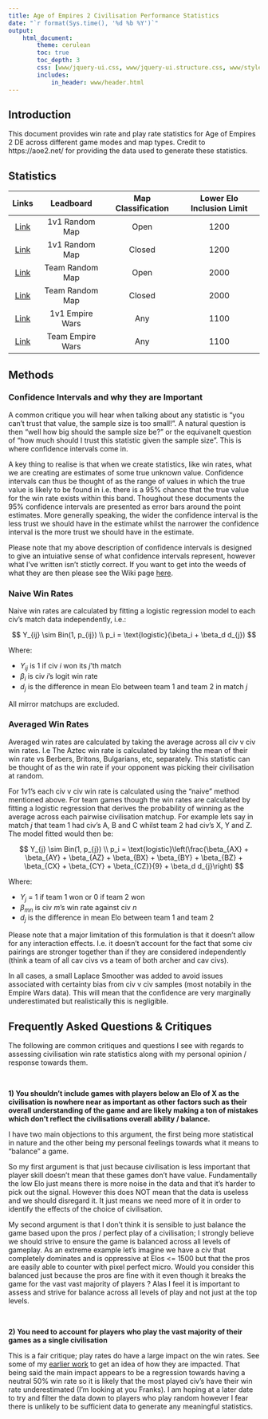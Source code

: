 ```yaml
---
title: Age of Empires 2 Civilisation Performance Statistics
date: "`r format(Sys.time(), '%d %b %Y')`"
output:
    html_document:
        theme: cerulean
        toc: true
        toc_depth: 3
        css: [www/jquery-ui.css, www/jquery-ui.structure.css, www/styles.css, www/jquery-ui.theme.css]
        includes:
            in_header: www/header.html
---
```




## Introduction

This document provides win rate and play rate statistics for Age of Empires 2
DE across different game modes and map types. Credit to
https://aoe2.net/ for providing the data used to generate these statistics. 

## Statistics

| Links | Leadboard | Map Classification | Lower Elo Inclusion Limit | 
|:---:|:---:|:---:|:---:|
| [Link](./report_A.html) | 1v1 Random Map | Open | 1200 | 
| [Link](./report_B.html) | 1v1 Random Map | Closed | 1200 | 
| [Link](./report_C.html) | Team Random Map | Open | 2000 | 
| [Link](./report_D.html) | Team Random Map | Closed | 2000 | 
| [Link](./report_E.html) | 1v1 Empire Wars | Any | 1100 | 
| [Link](./report_F.html) | Team Empire Wars | Any | 1100 | 


## Methods

### Confidence Intervals and why they are Important

A common critique you will hear when talking about any statistic is "you can't trust that value, the sample size is too small!". A natural question is then "well how big should the sample size be?" or the equivanelt question of "how much should I trust this statistic given the sample size". This is where confidence intervals come in.

A key thing to realise is that when we create statistics, like win rates, what we are creating are estimates of some true unknown value. Confidence intervals can thus be thought of as the range of values in which the true value is likely to be found in i.e. there is a 95% chance that the true value for the win rate exists within this band. Thoughout these documents the 95% confidence intervals are presented as error bars around the point estimates. More generally speaking, the wider the confidence interval is the less trust we should have in the estimate whilst the narrower the confidence interval is the more trust we should have in the estimate.

Please note that my above description of confidence intervals is designed to give an intuiative sense of what confidence intervals represent, however what I've written isn't stictly correct. If you want to get into the weeds of what they are then please see the Wiki page [here](https://en.wikipedia.org/wiki/Confidence_interval).

### Naive Win Rates

Naive win rates are calculated by fitting a logistic regression model to each civ's match data independently, i.e.:

$$
Y_{ij} \sim Bin(1, p_{ij}) \\
p_i = \text{logistic}(\beta_i +  \beta_d d_{j})
$$

Where: 

- $Y_{ij}$ is 1 if civ $i$ won its $j$'th match
- $\beta_i$ is civ $i$'s logit win rate
- $d_j$ is the difference in mean Elo between team 1 and team 2 in match $j$

All mirror matchups are excluded. 

### Averaged Win Rates


Averaged win rates are calculated by taking the average across all civ v civ win rates.
I.e The Aztec win rate is calculated by taking the mean of their win rate vs Berbers, Britons, Bulgarians, etc, separately. This statistic can be thought of as the win rate if your opponent was picking their civilisation at random. 

For 1v1's each civ v civ win rate is calculated using the "naive" method mentioned above. For team games though the win rates are calculated by fitting a logistic regression that derives the probability of winning as the average across each pairwise civilisation matchup.  For example lets say in match $j$ that team 1 had civ's A, B and C whilst team 2 had civ's X, Y and Z. The model fitted would then be:

$$
Y_{j} \sim Bin(1, p_{j}) \\
p_i = \text{logistic}\left(\frac{\beta_{AX} + \beta_{AY} + \beta_{AZ} + \beta_{BX} + \beta_{BY} + \beta_{BZ} + \beta_{CX} + \beta_{CY} + \beta_{CZ}}{9} +  \beta_d d_{j}\right)
$$

Where:

- $Y_j$ = 1 if team 1 won or 0 if team 2 won
- $\beta_{mn}$ is civ $m$'s win rate against civ $n$
- $d_j$ is the difference in mean Elo between team 1 and team 2

Please note that a major limitation of this formulation is that it doesn't allow for any interaction effects. I.e. it doesn't account for the fact that some civ pairings are stronger together than if they are considered independently (think a team of all cav civs vs a team of both archer and cav civs).

In all cases, a small Laplace Smoother was added to avoid issues associated with certainty bias from civ v civ samples (most notabily in the Empire Wars data). This will mean that the confidence are very marginally underestimated but realistically this is negligible.


## Frequently Asked Questions & Critiques

The following are common critiques and questions I see with regards to assessing civilisation win rate statistics along with my personal opinion / response towards them.

<br/>

**1) You shouldn't include games with players below an Elo of X as the civilisation is nowhere near as important as other factors such as their overall understanding of the game and are likely making a ton of mistakes which don't reflect the civilisations overall ability / balance.**

I have two main objections to this argument, the first being more statistical in nature and the other being my personal feelings towards what it means to "balance" a game. 

So my first argument is that just because civilisation is less important that player skill doesn't mean that these games don't have value. Fundamentally the low Elo just means there is more noise in the data and that it's harder to pick out the signal. However this does NOT mean that the data is useless and we should disregard it. It just means we need more of it in order to identify the effects of the choice of civilisation.

My second argument is that I don't think it is sensible to just balance the game based upon the pros / perfect play of a civilisation; I strongly believe we should strive to ensure the game is balanced across all levels of gameplay. As an extreme example let's imagine we have a civ that completely dominates and is oppressive at Elos <= 1500 but that the pros are easily able to counter with pixel perfect micro. Would you consider this balanced just because the pros are fine with it even though it breaks the game for the vast vast majority of players ? Alas I feel it is important to assess and strive for balance across all levels of play and not just at the top levels. 

<br/>

**2) You need to account for players who play the vast majority of their games as a single civilisation**

This is a fair critique; play rates do have a large impact on the win rates. See some of my [earlier work](https://www.reddit.com/r/aoe2/comments/pl4jpz/a_brief_look_at_the_impact_of_civ_picking_on_win/) to get an idea of how they are impacted. That being said the main impact appears to be a regression towards having a neutral 50% win rate so it is likely that the most played civ's have their win rate underestimated (I'm looking at you Franks). I am hoping at a later date to try and filter the data down to players who play random however I fear there is unlikely to be sufficient data to generate any meaningful statistics.

<br/><br/>




